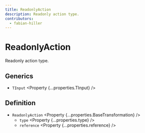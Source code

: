 ```yaml
---
title: ReadonlyAction
description: Readonly action type.
contributors:
  - fabian-hiller
---
```



# ReadonlyAction

Readonly action type.

## Generics

- `TInput` <Property {...properties.TInput} />

## Definition

- `ReadonlyAction` <Property {...properties.BaseTransformation} />
  - `type` <Property {...properties.type} />
  - `reference` <Property {...properties.reference} />
